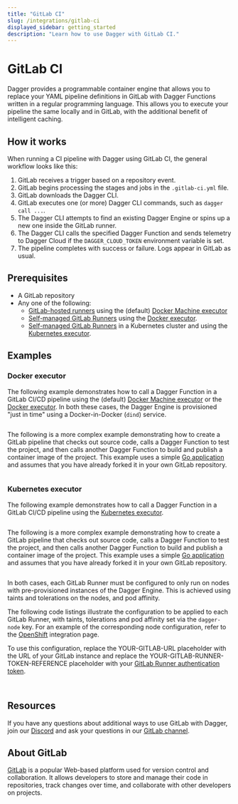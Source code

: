 ```yaml
---
title: "GitLab CI"
slug: /integrations/gitlab-ci
displayed_sidebar: getting_started
description: "Learn how to use Dagger with GitLab CI."
---
```


# GitLab CI

Dagger provides a programmable container engine that allows you to replace your YAML pipeline definitions in GitLab with Dagger Functions written in a regular programming language. This allows you to execute your pipeline the same locally and in GitLab, with the additional benefit of intelligent caching.

## How it works

When running a CI pipeline with Dagger using GitLab CI, the general workflow looks like this:

1. GitLab receives a trigger based on a repository event.
1. GitLab begins processing the stages and jobs in the `.gitlab-ci.yml` file.
1. GitLab downloads the Dagger CLI.
1. GitLab executes one (or more) Dagger CLI commands, such as `dagger call ...`.
1. The Dagger CLI attempts to find an existing Dagger Engine or spins up a new one inside the GitLab runner.
1. The Dagger CLI calls the specified Dagger Function and sends telemetry to Dagger Cloud if the `DAGGER_CLOUD_TOKEN` environment variable is set.
1. The pipeline completes with success or failure. Logs appear in GitLab as usual.

## Prerequisites

- A GitLab repository
- Any one of the following:
  - [GitLab-hosted runners](https://docs.gitlab.com/ee/ci/runners/index.html) using the (default) [Docker Machine executor](https://docs.gitlab.com/runner/executors/docker_machine.html)
  - [Self-managed GitLab Runners](https://docs.gitlab.com/runner/install/index.html) using the [Docker executor](https://docs.gitlab.com/runner/executors/docker.html).
  - [Self-managed GitLab Runners](https://docs.gitlab.com/runner/install/index.html) in a Kubernetes cluster and using the [Kubernetes executor](https://docs.gitlab.com/runner/executors/kubernetes/).

## Examples

### Docker executor

The following example demonstrates how to call a Dagger Function in a GitLab CI/CD pipeline using the (default) [Docker Machine executor](https://docs.gitlab.com/runner/executors/docker_machine.html) or the [Docker executor](https://docs.gitlab.com/runner/executors/docker.html). In both these cases, the Dagger Engine is provisioned "just in time" using a Docker-in-Docker (`dind`) service.

```yaml title=".gitlab-ci.yml" file=./snippets/gitlab-docker-hello.yml
```

The following is a more complex example demonstrating how to create a GitLab pipeline that checks out source code, calls a Dagger Function to test the project, and then calls another Dagger Function to build and publish a container image of the project. This example uses a simple [Go application](https://github.com/kpenfound/greetings-api) and assumes that you have already forked it in your own GitLab repository.

```yaml title=".gitlab-ci.yml" file=./snippets/gitlab-docker-test-build.yml
```

### Kubernetes executor

The following example demonstrates how to call a Dagger Function in a GitLab CI/CD pipeline using the [Kubernetes executor](https://docs.gitlab.com/runner/executors/kubernetes/).

```yaml title=".gitlab-ci.yml" file=./snippets/gitlab-kubernetes-hello.yml
```

The following is a more complex example demonstrating how to create a GitLab pipeline that checks out source code, calls a Dagger Function to test the project, and then calls another Dagger Function to build and publish a container image of the project. This example uses a simple [Go application](https://github.com/kpenfound/greetings-api) and assumes that you have already forked it in your own GitLab repository.


```yaml title=".gitlab-ci.yml" file=./snippets/gitlab-kubernetes-test-build.yml
```

In both cases, each GitLab Runner must be configured to only run on nodes with pre-provisioned instances of the Dagger Engine. This is achieved using taints and tolerations on the nodes, and pod affinity.

The following code listings illustrate the configuration to be applied to each GitLab Runner, with taints, tolerations and pod affinity set via the `dagger-node` key. For an example of the corresponding node configuration, refer to the [OpenShift](../reference/container-runtimes/openshift.mdx) integration page.

To use this configuration, replace the YOUR-GITLAB-URL placeholder with the URL of your GitLab instance and replace the YOUR-GITLAB-RUNNER-TOKEN-REFERENCE placeholder with your [GitLab Runner authentication token](https://docs.gitlab.com/ee/ci/runners/runners_scope.html#create-a-shared-runner-with-a-runner-authentication-token).

```yaml title="runner-config.yml" file=./snippets/gitlab-runner-config.yml
```

```yaml title="runner.yml" file=./snippets/gitlab-runner.yml
```


## Resources

If you have any questions about additional ways to use GitLab with Dagger, join our [Discord](https://discord.gg/dagger-io) and ask your questions in our [GitLab channel](https://discord.com/channels/707636530424053791/1122940615806685296).

## About GitLab

[GitLab](https://gitlab.com/) is a popular Web-based platform used for version control and collaboration. It allows developers to store and manage their code in repositories, track changes over time, and collaborate with other developers on projects.
